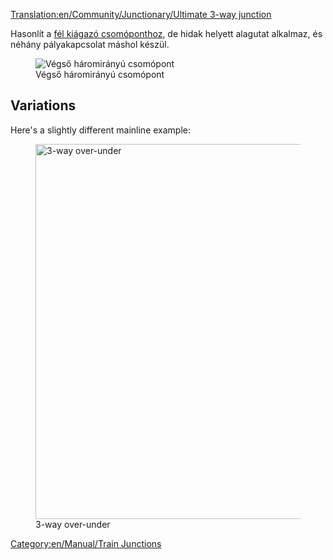 [[Translation:en/Community/Junctionary/Ultimate 3-way junction]]
{{hu/Community/Junctionary/Csomópontmenü}}

Hasonlít a [[hu/Community/Junctionary/Csomópont/Fél kiágazó|fél kiágazó csomóponthoz]], de hidak helyett alagutat alkalmaz, és néhány pályakapcsolat máshol készül.


[[File:en/Community/Junctionary/Ultimate 3way junction.png|frame|none|Végső háromirányú csomópont]]

{{hu/Community/Junctionary/Csomópontok tulajdonságai|Átlagos|2|1|0|3|1|1|1|1|0|0|0||Vonatlerobbanásnak egy vonalra van hatása.|

'''Előnyei:'''
*Nagy sebességű.
*Nagy forgalmi terhelés kezelésére képes.
*Forgalmi dugó nem valószínű.
*Kis terület.
*Nincsenek éles ívek.
*Könnyen megépíthető.
*Bármilyen vonathossz kezelésére alkalmas.
*A kanyarodó vonatoknak elég várakozóhelyük van.

'''Hátrányai:'''
*Jelzőhézag az alagutak miatt (az alagutak esetleges megduplázása legalább 2x2 mezővel megnöveli a csomópontot, és nehezebb is megépíteni).

'''Ötlet:'''
*A csomópont megépítését érdemes a "rövid átlós" pálya megépítésével kezdeni, és annak hosszát a leghosszabb vonatunkhoz igazítani.
}}


==Variations==
Here's a slightly different mainline example:

[[File:en/Community/Junctionary/3way-over-under.jpeg|none|thumb|600px|3-way over-under]]

{{en/Community/Junctionary/Junction Criteria|Average|3|1|1|4|0|1|1|1|0|0|0||Broken down trains affect one line.|

'''Pros'''
*High traffic capacity.

'''Cons'''
*Slow, unless tracks are diagonal.
*Jams more likely than in ultimate 3-way junction.
*Requires space between tracks.
*Sharp turns, unless tracks are diagonal.
*Not enough waiting space for turning trains.
*Signaling gaps from bridges and tunnels.
*Bridges slow down high-speed maglev trains.
}}

[[Category:en/Manual/Train Junctions]]